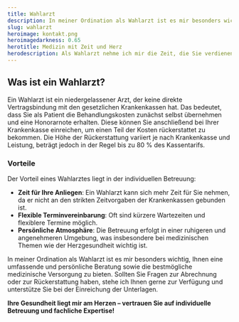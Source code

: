 ```yaml
---
title: Wahlarzt
description: In meiner Ordination als Wahlarzt ist es mir besonders wichtig, Ihnen eine umfassende und persönliche Beratung sowie die bestmögliche medizinische Versorgung zu bieten. Sollten Sie Fragen zur Abrechnung oder zur Rückerstattung haben, stehe ich Ihnen gerne zur Verfügung und unterstütze Sie bei der Einreichung der Unterlagen.
slug: wahlarzt
heroimage: kontakt.png
heroimagedarkness: 0.65
herotitle: Medizin mit Zeit und Herz
herodescription: Als Wahlarzt nehme ich mir die Zeit, die Sie verdienen – mit individueller Betreuung, moderner Diagnostik und einem persönlichen Ansatz. Erfahren Sie mehr über die Vorteile einer Wahlordination.
---
```



## Was ist ein Wahlarzt?

Ein Wahlarzt ist ein niedergelassener Arzt, der keine direkte Vertragsbindung mit den gesetzlichen Krankenkassen hat. Das bedeutet, dass Sie als Patient die Behandlungskosten zunächst selbst übernehmen und eine Honorarnote erhalten. Diese können Sie anschließend bei Ihrer Krankenkasse einreichen, um einen Teil der Kosten rückerstattet zu bekommen. Die Höhe der Rückerstattung variiert je nach Krankenkasse und Leistung, beträgt jedoch in der Regel bis zu 80 % des Kassentarifs.

### Vorteile

Der Vorteil eines Wahlarztes liegt in der individuellen Betreuung:

- **Zeit für Ihre Anliegen**: Ein Wahlarzt kann sich mehr Zeit für Sie nehmen, da er nicht an den strikten Zeitvorgaben der Krankenkassen gebunden ist.
- **Flexible Terminvereinbarung**: Oft sind kürzere Wartezeiten und flexiblere Termine möglich.
- **Persönliche Atmosphäre**: Die Betreuung erfolgt in einer ruhigeren und angenehmeren Umgebung, was insbesondere bei medizinischen Themen wie der Herzgesundheit wichtig ist.

In meiner Ordination als Wahlarzt ist es mir besonders wichtig, Ihnen eine umfassende und persönliche Beratung sowie die bestmögliche medizinische Versorgung zu bieten. Sollten Sie Fragen zur Abrechnung oder zur Rückerstattung haben, stehe ich Ihnen gerne zur Verfügung und unterstütze Sie bei der Einreichung der Unterlagen.

**Ihre Gesundheit liegt mir am Herzen – vertrauen Sie auf individuelle Betreuung und fachliche Expertise!**

<ScheduleAppointment></ScheduleAppointment>
